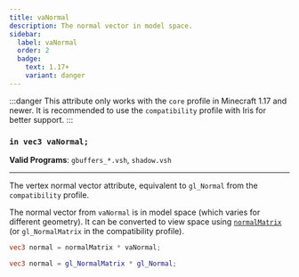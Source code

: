 ```yaml
---
title: vaNormal
description: The normal vector in model space.
sidebar:
  label: vaNormal
  order: 2
  badge:
    text: 1.17+
    variant: danger
---
```


:::danger
This attribute only works with the `core` profile in Minecraft 1.17 and newer. It is recommended to use the `compatibility` profile with Iris for better support.
:::

### `in vec3 vaNormal;`

**Valid Programs**: `gbuffers_*.vsh`, `shadow.vsh`

---

The vertex normal vector attribute, equivalent to `gl_Normal` from the `compatibility` profile.

The normal vector from `vaNormal` is in model space (which varies for different geometry). It can be converted to view space using [`normalMatrix`](/current/reference/uniforms/matrices#normalmatrix) (or `gl_NormalMatrix` in the compatibility profile).
```glsl
vec3 normal = normalMatrix * vaNormal;
```
```glsl
vec3 normal = gl_NormalMatrix * gl_Normal;
```